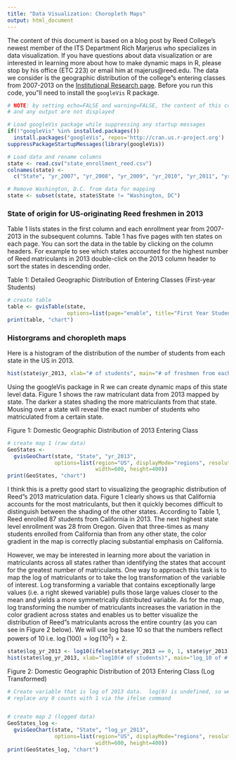 ```yaml
---
title: "Data Visualization: Choropleth Maps"
output: html_document
---
```


The content of this document is based on a blog post by Reed College's newest member of the ITS Department Rich Marjerus who specializes in data visualization.  If you have questions about data visualization or are interested in learning more about how to make dynamic maps in R, please stop by his office (ETC 223) or email him at majerus@reed.edu.  The data we consider is the geographic distribution of the college"s entering classes from 2007-2013 on the [Institutional Research page](http://www.reed.edu/ir/geographic_states.html).  Before you run this code, you"ll need to install the `googleVis` R package.

```r
# NOTE: by setting echo=FALSE and warning=FALSE, the content of this code block
# and any output are not displayed

# Load googleVis package while suppressing any startup messages
if(!"googleVis" %in% installed.packages())
  install.packages("googleVis", repos='http://cran.us.r-project.org')
suppressPackageStartupMessages(library(googleVis))

# Load data and rename columns
state <- read.csv("state_enrollment_reed.csv")
colnames(state) <- 
  c("State", "yr_2007", "yr_2008", "yr_2009", "yr_2010", "yr_2011", "yr_2012", "yr_2013")

# Remove Washington, D.C. from data for mapping 
state <- subset(state, state$State != "Washington, DC")


```

### State of origin for US-originating Reed freshmen in 2013

Table 1 lists states in the first column and each enrollment year from 2007-2013 in the subsequent columns. Table 1 has five pages with ten states on each page.  You can sort the data in the table by clicking on the column headers. For example to see which states accounted for the highest number of Reed matriculants in 2013 double-click on the 2013 column header to sort the states in descending order. 
 
Table 1: Detailed Geographic Distribution of Entering Classes (First-year Students)
```r
# create table
table <- gvisTable(state, 
                   options=list(page="enable", title="First Year Student Enrollment by State (2007-2013)"))
print(table, "chart")
```


### Historgrams and choropleth maps
Here is a histogram of the distribution of the number of students from each state in the US in 2013.  
```r
hist(state$yr_2013, xlab="# of students", main="# of freshmen from each state in 2013")
```

Using the googleVis package in R we can create dynamic maps of this state level data. Figure 1 shows the raw matriculant data from 2013 mapped by state. The darker a states shading the more matriculants from that state.  Mousing over a state will reveal the exact number of students who matriculated from a certain state.  

Figure 1: Domestic Geographic Distribution of 2013 Entering Class
```r
# create map 1 (raw data)
GeoStates <- 
  gvisGeoChart(state, "State", "yr_2013",
               options=list(region="US", displayMode="regions", resolution="provinces",
                            width=600, height=400))
print(GeoStates, "chart")
```

I think this is a pretty good start to visualizing the geographic distribution of Reed"s 2013 matriculation data. Figure 1 clearly shows us that California accounts for the most matriculants, but then it quickly becomes difficult to distinguish between the shading of the other states.  According to Table 1, Reed enrolled 87 students from California in 2013.  The next highest state level enrollment was 28 from Oregon.  Given that three-times as many students enrolled from California than from any other state, the color gradient in the map is correctly placing substantial emphasis on California. 
 
However, we may be interested in learning more about the variation in matriculants across all states rather than identifying the states that account for the greatest number of matriculants. One way to approach this task is to map the log of matriculants or to take the log transformation of the variable of interest. Log transforming a variable that contains exceptionally large values (i.e. a right skewed variable) pulls those large values closer to the mean and yields a more symmetrically distributed variable.  As for the map, log transforming the number of matriculants increases the variation in the color gradient across states and enables us to better visualize the distribution of Reed"s matriculants across the entire country (as you can see in Figure 2 below).  We will use log base 10 so that the numbers reflect powers of 10 i.e. $\log(100)=\log(10^2)=2$.


```r
state$log_yr_2013 <- log10(ifelse(state$yr_2013 == 0, 1, state$yr_2013))
hist(state$log_yr_2013, xlab="log10(# of students)", main="log_10 of # of students from each state")
```


Figure 2: Domestic Geographic Distribution of 2013 Entering Class (Log Transformed)
```r
# Create variable that is log of 2013 data.  log(0) is undefined, so we have to 
# replace any 0 counts with 1 via the ifelse command


# create map 2 (logged data)
GeoStates_log <- 
  gvisGeoChart(state, "State", "log_yr_2013",
               options=list(region="US", displayMode="regions", resolution="provinces",
                            width=600, height=400))
print(GeoStates_log, "chart")
```

 
